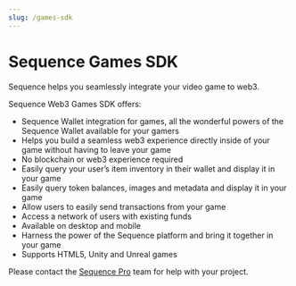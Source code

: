 ```yaml
---
slug: /games-sdk
---
```


# Sequence Games SDK

Sequence helps you seamlessly integrate your video game to web3.

Sequence Web3 Games SDK offers:
* Sequence Wallet integration for games, all the wonderful powers of the Sequence Wallet available for your gamers
* Helps you build a seamless web3 experience directly inside of your game without having to leave your game
* No blockchain or web3 experience required
* Easily query your user’s item inventory in their wallet and display it in your game
* Easily query token balances, images and metadata and display it in your game
* Allow users to easily send transactions from your game
* Access a network of users with existing funds
* Available on desktop and mobile
* Harness the power of the Sequence platform and bring it together in your game
* Supports HTML5, Unity and Unreal games


Please contact the [Sequence Pro](https://pro.sequence.xyz) team for help with your project.
